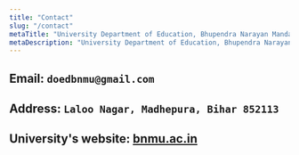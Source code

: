 ```yaml
---
title: "Contact"
slug: "/contact"
metaTitle: "University Department of Education, Bhupendra Narayan Mandal University"
metaDescription: "University Department of Education, Bhupendra Narayan Mandal University, Madhepura (Bihar)."
---
```


Email: ```doedbnmu@gmail.com```
---


Address: ```Laloo Nagar, Madhepura, Bihar 852113```
---


University's website: [bnmu.ac.in](http://bnmu.ac.in)
---
